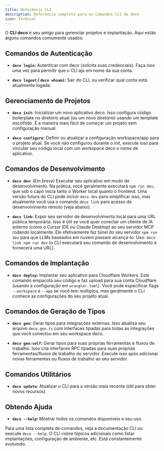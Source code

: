 ```yaml
---
title: Referência CLI
description: Referência completa para os comandos CLI do deco
icon: Terminal
---
```


O **CLI deco** é seu amigo para gerenciar projetos e implantação. Aqui estão alguns comandos comumente usados:

## Comandos de Autenticação

- **`deco login`:** Autenticar com deco (solicita suas credenciais). Faça isso uma vez para permitir que o CLI aja em nome da sua conta.

- **`deco logout` / `deco whoami`:** Sair do CLI, ou verificar qual conta está atualmente logada.

## Gerenciamento de Projetos

- **`deco init`:** Inicializar um novo aplicativo deco. Isso configura código boilerplate no diretório atual (ou um novo diretório) usando um template escolhido. É a maneira mais fácil de começar um projeto sem configuração manual.

- **`deco configure`:** Definir ou atualizar a configuração workspace/app para o projeto atual. Se você não configurou durante o init, execute isso para vincular seu código local com um workspace deco e nome de aplicativo.

## Comandos de Desenvolvimento

- **`deco dev`:** _(Em breve)_ Executar seu aplicativo em modo de desenvolvimento. Na prática, você geralmente executará `npm run dev`, que sob o capô inicia tanto o Worker local quanto o frontend. Uma versão futura do CLI pode incluir `deco dev` para simplificar isso, mas atualmente você usa o comando `deco link` para acesso de desenvolvimento remoto (veja abaixo).

- **`deco link`:** Expor seu servidor de desenvolvimento local para uma URL pública temporária. Isso é útil se você quer conectar um cliente de IA externo (como o Cursor IDE ou Claude Desktop) ao seu servidor MCP rodando localmente. Ele efetivamente faz túnel do seu servidor `npm run dev` para que LLMs baseados em nuvem possam alcançá-lo. Uso: `deco link npm run dev` (o CLI executará seu comando de desenvolvimento e fornecerá uma URL).

## Comandos de Implantação

- **`deco deploy`:** Implantar seu aplicativo para Cloudflare Workers. Este comando empacota seu código e faz upload para sua conta Cloudflare (usando a configuração em `wrangler.toml`). Você pode especificar flags `--workspace` e `--app` se você tem múltiplos, mas geralmente o CLI conhece as configurações do seu projeto atual.

## Comandos de Geração de Tipos

- **`deco gen`:** Gerar tipos para integrações externas. Isso atualiza seu arquivo `deco.gen.ts` com interfaces tipadas para todas as integrações que você conectou em seu workspace deco.

- **`deco gen:self`:** Gerar tipos para suas próprias ferramentas e fluxos de trabalho. Isso cria interfaces RPC tipadas para suas próprias ferramentas/fluxos de trabalho do servidor. Execute isso após adicionar novas ferramentas ou fluxos de trabalho ao seu servidor.

## Comandos Utilitários

- **`deco update`:** Atualizar o CLI para a versão mais recente (útil para obter novos recursos).

## Obtendo Ajuda

- **`deco --help`:** Mostrar todos os comandos disponíveis e seu uso.

Para uma lista completa de comandos, veja a documentação CLI ou execute `deco --help`. O CLI cobre tópicos adicionais como listar implantações, configuração de ambiente, etc. Está constantemente evoluindo.
